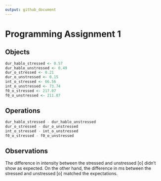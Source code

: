 ```yaml
---
output: github_document
---
```


# Programming Assignment 1 

## Objects 
```r
dur_hablo_stressed <- 0.57
dur_hablo_unstressed <- 0.49
dur_o_stressed <- 0.21
dur_o_unstressed <- 0.15
int_o_stressed <- 66.56
int_o_unstressed <- 73.74
f0_o_stressed <- 217.07
f0_o_unstressed <- 211.87
```
## Operations
```r
dur_hablo_stressed - dur_hablo_unstressed
dur_o_stressed - dur_o_unstressed
int_o_stressed - int_o_unstressed
f0_o_stressed - f0_o_unstressed
```


## Observations
The difference in intensity between the stressed and unstressed [o] didn't show as expected. On the other hand, the difference in ms between the stressed and unstressed [o] matched the expectations.



